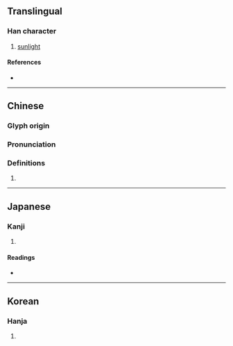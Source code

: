 {{character info/new}}
==Translingual==

===Han character===
{{Han char|rn=72|rad=日|as=07|sn=11|four=66010|canj=ABUU|ids=⿰日見}}

# [[sunlight]]

====References====
* {{Han ref|kx=0495.370|dkj=13942|dj=0861.230|hdz=21512.090|uh=665B|ud=26203|bh=D5AB|bd=54699}}

----

==Chinese==
{{zh-forms}}

===Glyph origin===
{{Han etym}}

===Pronunciation===
{{zh-pron
|m=xiàn
|c=jin5,jin6
|mc=y
|oc=y
|ma=
|cat=n
}}

===Definitions===
{{zh-hanzi}}

# {{rfdef|lang=zh}}

----

==Japanese==

===Kanji===
{{ja-kanji|grade=|rs=日07}}

# {{defn|lang=ja|sort=日07}}

====Readings====
* {{ja-readings|on=[[けん]] (ken), [[げん]] (gen), [[でん]] (den), [[ねん]] (nen)|kun=[[ひがあらわれる]] (higaarawareru), [[ひざ]] (hiza)}}

----

==Korean==

===Hanja===
{{ko-hanja|hangeul=현|eumhun=|rv=hyeon|mr=hyŏn|y=hyen}}

# {{defn|lang=ko|sort=日07}}
